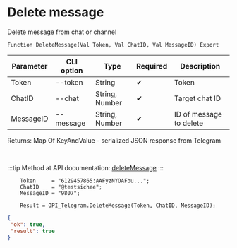 ﻿---
sidebar_position: 7
---


# Delete message
 Delete message from chat or channel



`Function DeleteMessage(Val Token, Val ChatID, Val MessageID) Export`

  | Parameter | CLI option | Type | Required | Description |
  |-|-|-|-|-|
  | Token | --token | String | &#x2714; | Token |
  | ChatID | --chat | String, Number | &#x2714; | Target chat ID |
  | MessageID | --message | String, Number | &#x2714; | ID of message to delete |

  
  Returns:  Map Of KeyAndValue - serialized JSON response from Telegram

<br/>

:::tip
Method at API documentation: [deleteMessage](https://core.telegram.org/bots/api#deletemessage)
:::
<br/>


```bsl title="Code example"
    Token     = "6129457865:AAFyzNYOAFbu...";
    ChatID    = "@testsichee";
    MessageID = "9807";

    Result = OPI_Telegram.DeleteMessage(Token, ChatID, MessageID);
```
 



```json title="Result"
{
 "ok": true,
 "result": true
}
```
